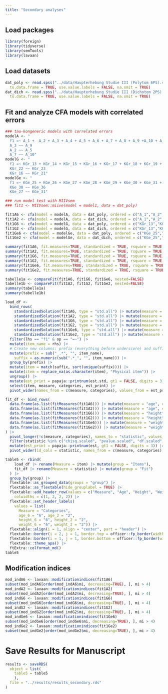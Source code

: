 ```yaml
---
title: "Secondary analyses"
---
```


## Load packages

```r
library(foreign)
library(tidyverse)
library(semTools)
library(lavaan)
```

## Load datasets

```r
dat_poly <- read.spss("../data/Haupterhebung Studie III (Polytom 6PS).sav", 
  to.data.frame = TRUE, use.value.labels = FALSE, na.omit = TRUE)
dat_dich <- read.spss("../data/Haupterhebung Studie III (Dichotom 2PS).sav",
  to.data.frame = TRUE, use.value.labels = FALSE, na.omit = TRUE)
```

## Fit and analyze CFA models with correlated errors

```r
### tau-kongeneric models with correlated errors 
modelA <- "
  f1 =~ A_1 +  A_2 + A_3 + A_4 + A_5 + A_6 + A_7 + A_8 + A_9 +A_10 + A_11 + A_12 + Alter_realW
  A_3 ~~ A_9
  A_2 ~~ A_5
  A_7 ~~ A_10"
modelG <- "
  f1 =~ KGr_13 + KGr_14 + KGr_15 + KGr_16 + KGr_17 + KGr_18 + KGr_19 + KGr_20 + KGr_21 + KGr_22 + KGr_23 + KGr_24 + Koerpergroesse_realW
  KGr_22 ~~ KGr_23 
  KGr_16 ~~ KGr_21"
modelGe <- "
  f1 =~ KGe_25 + KGe_26 + KGe_27 + KGe_28 + KGe_29 + KGe_30 + KGe_31 + KGe_32 + KGe_33 + KGe_34 + KGe_35 + KGe_36 + Koerpergewicht_realW
  KGe_30 ~~ KGe_36
  KGe_27 ~~ KGe_31"

### run model test with MIIVsem
### fit1 <- MIIVsem::miive(model = model1, data = dat_poly)

fit1A6 <- cfa(model = modelA, data = dat_poly, ordered = c("A_1","A_2", "A_3", "A_4", "A_5", "A_6", "A_7","A_8", "A_9", "A_10", "A_11","A_12"), std.lv=TRUE, meanstructure=TRUE)
fit1A2 <- cfa(model = modelA, data = dat_dich, ordered = c("A_1","A_2", "A_3", "A_4", "A_5", "A_6", "A_7","A_8", "A_9", "A_10", "A_11","A_12"), std.lv=TRUE, meanstructure=TRUE)
fit1G6 <- cfa(model = modelG, data = dat_poly, ordered = c("KGr_13","KGr_14", "KGr_15", "KGr_16", "KGr_17", "KGr_18", "KGr_19","KGr_20", "KGr_21", "KGr_22", "KGr_23","KGr_24"), std.lv=TRUE, meanstructure=TRUE)
fit1G2 <- cfa(model = modelG, data = dat_dich, ordered = c("KGr_13","KGr_14", "KGr_15", "KGr_16", "KGr_17", "KGr_18", "KGr_19","KGr_20", "KGr_21", "KGr_22", "KGr_23","KGr_24"), std.lv=TRUE, meanstructure=TRUE)
fit1Ge6 <- cfa(model = modelGe, data = dat_poly, ordered = c("KGe_25","KGe_26", "KGe_27", "KGe_28", "KGe_29", "KGe_30", "KGe_31","KGe_32", "KGe_33", "KGe_34", "KGe_35","KGe_36"), std.lv=TRUE, meanstructure=TRUE)
fit1Ge2 <- cfa(model = modelGe, data = dat_dich, ordered = c("KGe_25","KGe_26", "KGe_27", "KGe_28", "KGe_29", "KGe_30", "KGe_31","KGe_32", "KGe_33", "KGe_34", "KGe_35","KGe_36"), std.lv=TRUE, meanstructure=TRUE)

summary(fit1A6, fit.measures=TRUE, standardized = TRUE, rsquare = TRUE, modindices = TRUE)
summary(fit1A2, fit.measures=TRUE, standardized = TRUE, rsquare = TRUE, modindices = TRUE)
summary(fit1G6, fit.measures=TRUE, standardized = TRUE, rsquare = TRUE, modindices = TRUE)
summary(fit1G2, fit.measures=TRUE, standardized = TRUE, rsquare = TRUE, modindices = TRUE)
summary(fit1Ge6, fit.measures=TRUE, standardized = TRUE, rsquare = TRUE, modindices = TRUE)
summary(fit1Ge2, fit.measures=TRUE, standardized = TRUE, rsquare = TRUE, modindices = TRUE)

tabelle1a <- compareFit(fit1A6, fit1G6, fit1Ge6, nested=FALSE)
tabelle1b <- compareFit(fit1A2, fit1G2, fit1Ge2, nested=FALSE)
summary(tabelle1a)
summary(tabelle1b)
```

```r
load_df <- 
  bind_rows(
    standardizedSolution(fit1A6, type = "std.all") |> mutate(measure = "age", categories = "6"),
    standardizedSolution(fit1A2, type = "std.all") |> mutate(measure = "age", categories = "2"),
    standardizedSolution(fit1G6, type = "std.all") |> mutate(measure = "height", categories = "6"),
    standardizedSolution(fit1G2, type = "std.all") |> mutate(measure = "height", categories = "2"),
    standardizedSolution(fit1Ge6, type = "std.all") |> mutate(measure = "weight", categories = "6"),
    standardizedSolution(fit1Ge2, type = "std.all") |> mutate(measure = "weight", categories = "2")) |>
  filter(lhs == "f1" & op == "=~") |> 
  mutate(item_name = rhs) |>
  # Create new columns: prefix (everything before underscore) and suffix (the numeric part)
  mutate(prefix = sub("_.*", "", item_name),
    suffix = as.numeric(sub(".*_", "", item_name))) |>
  group_by(prefix) |>
  mutate(item = match(suffix, sort(unique(suffix)))) |>
  mutate(item = replace_na(as.character(item), "Physical item")) |>
  ungroup() |>
  mutate(est_print = papaja::printnum(est.std, gt1 = FALSE, digits = 3)) |>
  select(item, measure, categories, est_print) |>
  pivot_wider(names_from = c(measure, categories), values_from = est_print)

fit_df <- bind_rows(
  data.frame(as.list(fitMeasures(fit1A6))) |> mutate(measure = "age", categories = "6"),
  data.frame(as.list(fitMeasures(fit1A2))) |> mutate(measure = "age", categories = "2"),
  data.frame(as.list(fitMeasures(fit1G6))) |> mutate(measure = "height", categories = "6"),
  data.frame(as.list(fitMeasures(fit1G2))) |> mutate(measure = "height", categories = "2"),
  data.frame(as.list(fitMeasures(fit1Ge6))) |> mutate(measure = "weight", categories = "6"),
  data.frame(as.list(fitMeasures(fit1Ge2))) |> mutate(measure = "weight", categories = "2")
) |>
  pivot_longer(!c(measure, categories), names_to = "statistic", values_to = "est") |>
  filter(statistic %in% c("chisq.scaled", "pvalue.scaled", "df.scaled", "cfi.scaled", "rmsea.scaled", "srmr")) |>
  mutate(est_print = papaja::printnum(est, gt1 = FALSE, digits = 3)) |>
  pivot_wider(id_cols = statistic, names_from = c(measure, categories), values_from = est_print)

table5 <- rbind(
    load_df |> rename(Measure = item) |> mutate(group = "Items"),
    fit_df |> rename(Measure = statistic) |> mutate(group = "Fit")
  ) |> 
  group_by(group) |>
  flextable::as_grouped_data(groups = "group") |>
  flextable::as_flextable(hide_grouplabel = TRUE) |>
  flextable::add_header_row(values = c("Measure", "Age", "Height", "Weight"),
    colwidths = c(1, 2, 2, 2)) |>
  flextable::set_header_labels(
    values = list(
      Measure = "Categories",
      age_6 = "6", age_2 = "2", 
      height_6 = "6", height_2 = "2",
      weight_6 = "6", weight_2 = "2")) |>
  flextable::align(i = 1, align = "center", part = "header") |>
  flextable::border(i = 2, j = 1, border.top = officer::fp_border(width = 0), part = "header") |>
  flextable::border(i = 1, j = 1, border.bottom = officer::fp_border(width = 0), part = "header") |>
  flextable::theme_apa() |>
  ftExtra::colformat_md()
table5
```

## Modification indices

```r
mod_indA6 <- lavaan::modificationindices(fit1A6)
subset(mod_indA6[order(mod_indA6$mi, decreasing=TRUE), ], mi > 4)
mod_indA2 <- lavaan::modificationindices(fit1A2)
subset(mod_indA2[order(mod_indA2$mi, decreasing=TRUE), ], mi > 4)
mod_indG6 <- lavaan::modificationindices(fit1G6)
subset(mod_indG6[order(mod_indG6$mi, decreasing=TRUE), ], mi > 4)
mod_indG2 <- lavaan::modificationindices(fit1G2)
subset(mod_indG2[order(mod_indG2$mi, decreasing=TRUE), ], mi > 4)
mod_indGe6 <- lavaan::modificationindices(fit1Ge6)
subset(mod_indGe6[order(mod_indGe6$mi, decreasing=TRUE), ], mi > 4)
mod_indGe2 <- lavaan::modificationindices(fit1Ge2)
subset(mod_indGe2[order(mod_indGe2$mi, decreasing=TRUE), ], mi > 4)
```

# Save Results for Manuscript

```r
results <- saveRDS(
  object = list(
    table5 = table5
    ), 
  file = "../results/results_secondary.rds"
)
```